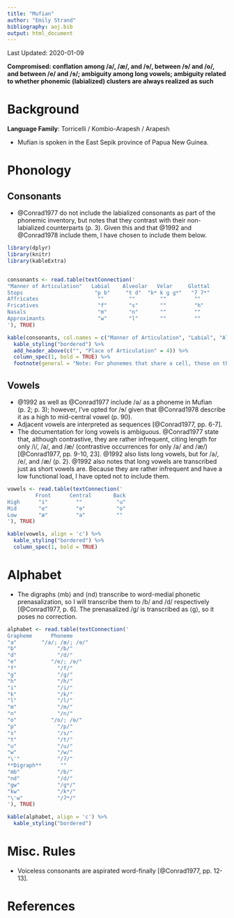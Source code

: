 ```yaml
---
title: "Mufian"
author: "Emily Strand"
bibliography: aoj.bib
output: html_document
---
```


Last Updated: 2020-01-09

**Compromised: conflation among /a/, /æ/, and /ɘ/, between /ɘ/ and /o/, and between /e/ and /ɘ/; ambiguity among long vowels; ambiguity related to whether phonemic (labialized) clusters are always realized as such**

# Background

**Language Family**: Torricelli / Kombio-Arapesh / Arapesh

* Mufian is spoken in the East Sepik province of Papua New Guinea.

# Phonology

## Consonants

* @Conrad1977 do not include the labialized consonants as part of the phonemic inventory, but notes that they contrast with their non-labialized counterparts (p. 3). Given this and that @1992 and @Conrad1978 include them, I have chosen to include them below.

```r

library(dplyr)
library(knitr)
library(kableExtra)


consonants <- read.table(textConnection('
"Manner of Articulation"   Labial    Alveolar   Velar     Glottal
Stops                       "p b"     "t d"  "kʷ k ɡ ɡʷ"   "ʔ ʔʷ"
Affricates                   ""        ""        ""         ""
Fricatives                   "f"       "s"       ""         "h"
Nasals                       "m"       "n"       ""         ""
Approximants                 "w"       "l"       ""         ""
'), TRUE)

kable(consonants, col.names = c("Manner of Articulation", "Labial", "Alveolar", "Velar", "Glottal"), align = 'c') %>%
  kable_styling("bordered") %>%
  add_header_above(c("", "Place of Articulation" = 4)) %>%
  column_spec(1, bold = TRUE) %>%
  footnote(general = "Note: For phonemes that share a cell, those on the left are voiceless and those on the right are voiced. Phonemes that have the diacritic (ʷ) are labialized.", general_title = "")
```  

## Vowels

* @1992 as well as @Conrad1977 include /ə/ as a phoneme in Mufian (p. 2; p. 3); however, I've opted for /ɘ/ given that @Conrad1978 describe it as a high to mid-central vowel (p. 90).
* Adjacent vowels are interpreted as sequences [@Conrad1977, pp. 6-7].
* The documentation for long vowels is ambiguous. @Conrad1977 state that, although contrastive, they are rather infrequent, citing length for only /i/, /a/, and /æ/ (contrastive occurrences for only /a/ and /æ/) [@Conrad1977, pp. 9-10, 23]. @1992 also lists long vowels, but for /a/, /e/, and /æ/ (p. 2). @1992 also notes that long vowels are transcribed just as short vowels are. Because they are rather infrequent and have a low functional load, I have opted not to include them.

```r

vowels <- read.table(textConnection('
         Front      Central       Back
High      "i"         ""           "u"
Mid       "e"         "ɘ"          "o"
Low       "æ"         "a"          ""
'), TRUE)

kable(vowels, align = 'c') %>%
  kable_styling("bordered") %>%
  column_spec(1, bold = TRUE)
```

# Alphabet

* The digraphs ⟨mb⟩ and ⟨nd⟩ transcribe to word-medial phonetic prenasalization, so I will transcribe them to /b/ and /d/ respectively [@Conrad1977, p. 6]. The prenasalized /ɡ/ is transcribed as ⟨g⟩, so it poses no correction.

```r

alphabet <- read.table(textConnection('
Grapheme      Phoneme  
"a"        "/a/; /æ/; /ɘ/"
"b"             "/b/"
"d"             "/d/"
"e"           "/e/; /ɘ/"
"f"             "/f/"
"g"             "/ɡ/"
"h"             "/h/"
"i"             "/i/"
"k"             "/k/"
"l"             "/l/"
"m"             "/m/"
"n"             "/n/"
"o"           "/o/; /ɘ/"
"p"             "/p/"
"s"             "/s/"
"t"             "/t/"
"u"             "/u/"
"w"             "/w/"
"\'"            "/ʔ/"
**Digraph**      ""
"mb"            "/b/"
"nd"            "/d/"
"gw"            "/ɡʷ/"
"kw"            "/kʷ/"
"\'w"           "/ʔʷ/"
'), TRUE)

kable(alphabet, align = 'c') %>%
  kable_styling("bordered")
```

# Misc. Rules

* Voiceless consonants are aspirated word-finally [@Conrad1977, pp. 12-13].

# References
